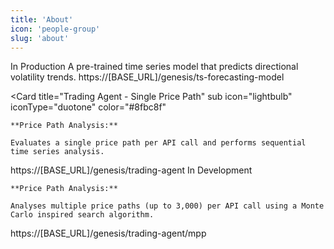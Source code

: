 ```yaml
---
title: 'About'
icon: 'people-group'
slug: 'about'
---
```


<CardGroup cols={1}>
  <Check>In Production</Check>
  <Card
    title="Time Series Forecasting Model"
    icon="lightbulb" iconType="duotone" color="#8fbc8f"
  >
  <Tabs>
  <Tab title="Description">
    A pre-trained time series model that predicts directional volatility trends.
  </Tab>
  <Tab title="Endpoint">
    https://[BASE_URL]/genesis/ts-forecasting-model
  </Tab>
  </Tabs>
  </Card>
  
  <Card
    title="Trading Agent - Single Price Path"
    sub
    icon="lightbulb" iconType="duotone" color="#8fbc8f"
  >
  <Tabs>
  
  <Tab title="Description">
   
    **Price Path Analysis:**

    Evaluates a single price path per API call and performs sequential time series analysis.

  </Tab>
  <Tab title="Endpoint">
    https://[BASE_URL]/genesis/trading-agent
  </Tab>
  </Tabs>
  </Card>
  <Note>In Development</Note>
  <Card
    title="Trading Agent - Multi-Price Path"
    sub
    icon="lightbulb" iconType="duotone" color="#ff8c00"
  >
  <Tabs>
  
  <Tab title="Description">

    **Price Path Analysis:**

    Analyses multiple price paths (up to 3,000) per API call using a Monte Carlo inspired search algorithm.

  </Tab>
  <Tab title="Endpoint">
    https://[BASE_URL]/genesis/trading-agent/mpp
  </Tab>
  </Tabs>
  </Card>
  
</CardGroup>

